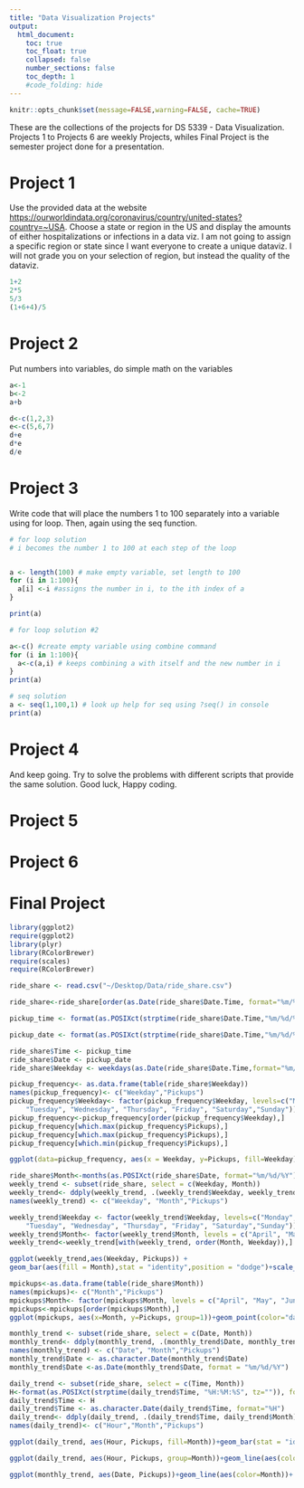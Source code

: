 ```yaml
---
title: "Data Visualization Projects"
output:
  html_document:
    toc: true
    toc_float: true
    collapsed: false
    number_sections: false
    toc_depth: 1
    #code_folding: hide
---
```


```r
knitr::opts_chunk$set(message=FALSE,warning=FALSE, cache=TRUE)
```

These are the collections of the projects for DS 5339 - Data Visualization. Projects 1 to Projects 6 are weekly Projects, whiles Final Project is the semester project done for a presentation.

# Project 1
Use the provided data at the website <https://ourworldindata.org/coronavirus/country/united-states?country=~USA>. Choose a state or region in the US and display the amounts of either hospitalizations or infections in a data viz. I am not going to assign a specific region or state since I want everyone to create a unique dataviz. I will not grade you on your selection of region, but instead the quality of the dataviz.



```r
1+2
2*5
5/3
(1+6+4)/5

```

# Project 2

Put numbers into variables, do simple math on the variables

```r
a<-1
b<-2
a+b

d<-c(1,2,3)
e<-c(5,6,7)
d+e
d*e
d/e

```

# Project 3

Write code that will place the numbers 1 to 100 separately into a variable using for loop. Then, again using the seq function.

```r
# for loop solution
# i becomes the number 1 to 100 at each step of the loop


a <- length(100) # make empty variable, set length to 100
for (i in 1:100){
  a[i] <-i #assigns the number in i, to the ith index of a
}

print(a)

# for loop solution #2

a<-c() #create empty variable using combine command
for (i in 1:100){
  a<-c(a,i) # keeps combining a with itself and the new number in i
}
print(a)

# seq solution
a <- seq(1,100,1) # look up help for seq using ?seq() in console
print(a)

```

# Project 4

And keep going. Try to solve the problems with different scripts that provide the same solution. Good luck, Happy coding.

# Project 5

# Project 6

# Final Project


```r
library(ggplot2)
require(ggplot2)
library(plyr)
library(RColorBrewer)
require(scales)
require(RColorBrewer) 
```

```r
ride_share <- read.csv("~/Desktop/Data/ride_share.csv")
```

```r
ride_share<-ride_share[order(as.Date(ride_share$Date.Time, format="%m/%d/%Y")),]
```
```r
pickup_time <- format(as.POSIXct(strptime(ride_share$Date.Time,"%m/%d/%Y %H:%M:%S",tz="")), format="%H:%M:%S")

pickup_date <- format(as.POSIXct(strptime(ride_share$Date.Time,"%m/%d/%Y %H:%M:%S",tz="")), format="%m/%d/%Y")
```
```r
ride_share$Time <- pickup_time
ride_share$Date <- pickup_date
ride_share$Weekday <- weekdays(as.Date(ride_share$Date.Time,format="%m/%d/%Y"))
```

```r
pickup_frequency<- as.data.frame(table(ride_share$Weekday))
names(pickup_frequency)<- c("Weekday","Pickups")
pickup_frequency$Weekday<- factor(pickup_frequency$Weekday, levels=c("Monday",
    "Tuesday", "Wednesday", "Thursday", "Friday", "Saturday","Sunday"))
pickup_frequency<-pickup_frequency[order(pickup_frequency$Weekday),]
pickup_frequency[which.max(pickup_frequency$Pickups),]
pickup_frequency[which.max(pickup_frequency$Pickups),]
pickup_frequency[which.min(pickup_frequency$Pickups),]
```


```r
ggplot(data=pickup_frequency, aes(x = Weekday, y=Pickups, fill=Weekday))+geom_bar(stat = "identity")+ggtitle(label = "Weekday Pickup Comparison")+theme_minimal()+theme(plot.title = element_text(hjust = 0.5, lineheight = 0.8, face = "bold"))+xlab("Weekdays")+ylab("Number of Pickups")
```
```r
ride_share$Month<-months(as.POSIXct(ride_share$Date, format="%m/%d/%Y"))
weekly_trend <- subset(ride_share, select = c(Weekday, Month))
weekly_trend<- ddply(weekly_trend, .(weekly_trend$Weekday, weekly_trend$Month), nrow)
names(weekly_trend) <- c("Weekday", "Month","Pickups")

weekly_trend$Weekday <- factor(weekly_trend$Weekday, levels=c("Monday",
    "Tuesday", "Wednesday", "Thursday", "Friday", "Saturday","Sunday"))
weekly_trend$Month<- factor(weekly_trend$Month, levels = c("April", "May", "June", "July","August","September"))
weekly_trend<-weekly_trend[with(weekly_trend, order(Month, Weekday)),]
```

```r
ggplot(weekly_trend,aes(Weekday, Pickups)) + 
geom_bar(aes(fill = Month),stat = "identity",position = "dodge")+scale_fill_brewer(palette = "Accent") +ggtitle(label = "Weekday Pickup Each Month")+theme_minimal()+theme(plot.title = element_text(hjust = 0.5, lineheight = 0.8, face = "bold"))+xlab("Weekdays")+ylab("Number of Pickups")
```

```r
mpickups<-as.data.frame(table(ride_share$Month))
names(mpickups)<- c("Month","Pickups")
mpickups$Month<- factor(mpickups$Month, levels = c("April", "May", "June", "July","August","September"))
mpickups<-mpickups[order(mpickups$Month),]
ggplot(mpickups, aes(x=Month, y=Pickups, group=1))+geom_point(color="dark green")+geom_line(color="orange")+ggtitle(label = "Trend over the Months by Month")+theme_minimal()+theme(plot.title = element_text(hjust=0.5, lineheight = .8, face = "bold"))+ylab("Number of Pickups")
```

```r

monthly_trend <- subset(ride_share, select = c(Date, Month))
monthly_trend<- ddply(monthly_trend, .(monthly_trend$Date, monthly_trend$Month), nrow)
names(monthly_trend) <- c("Date", "Month","Pickups")
monthly_trend$Date <- as.character.Date(monthly_trend$Date)
monthly_trend$Date <-as.Date(monthly_trend$Date, format = "%m/%d/%Y")
```

```r
daily_trend <- subset(ride_share, select = c(Time, Month))
H<-format(as.POSIXct(strptime(daily_trend$Time, "%H:%M:%S", tz="")), format="%H")
daily_trend$Time <- H
daily_trend$Time <- as.character.Date(daily_trend$Time, format="%H")
daily_trend<- ddply(daily_trend, .(daily_trend$Time, daily_trend$Month), nrow)
names(daily_trend)<- c("Hour","Month","Pickups")
```

```r
ggplot(daily_trend, aes(Hour, Pickups, fill=Month))+geom_bar(stat = "identity")+ggtitle(label = "Trend Over Time of the Day")+theme_minimal()+theme(plot.title = element_text(hjust=0.5, lineheight = .8, face = "bold"))+xlab("Hour")+ylab("Number of Pickups")
```


```r
ggplot(daily_trend, aes(Hour, Pickups, group=Month))+geom_line(aes(color=Month))+ggtitle(label = "Trend Over Time of the Day")+theme_minimal()+theme(plot.title = element_text(hjust=0.5, lineheight = .8, face = "bold"))+xlab("Hour")+ylab("Number of Pickups")
```

```r
ggplot(monthly_trend, aes(Date, Pickups))+geom_line(aes(color=Month))+ geom_smooth(method = 'loess',color="red")+scale_x_date(breaks = date_breaks("9 days"))+ggtitle(label = "Trend over the Months by Date")+theme_minimal()+theme(plot.title = element_text(hjust=0.5, lineheight = .8, face = "bold"),axis.text.x = element_text(angle=90))+ylab("Number of Pickups")
```
